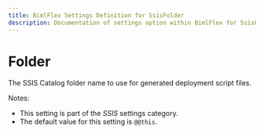 ```yaml
---
title: BimlFlex Settings Definition for SsisFolder
description: Documentation of settings option within BimlFlex for SsisFolder
---
```

<head>
  <meta name="varigenceProduct" content="BimlFlex"></meta>
  <meta name="varigenceArticleType" content="Reference"></meta>
</head>

# Folder

The SSIS Catalog folder name to use for generated deployment script files.

Notes:

* This setting is part of the *SSIS* settings category.
* The default value for this setting is `@@this`.
